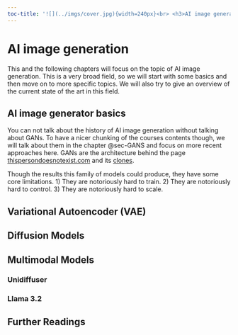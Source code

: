 ```yaml
---
toc-title: '![](../imgs/cover.jpg){width=240px}<br> <h3>AI image generation</h3>'
---
```


# AI image generation

This and the following chapters will focus on the topic of AI image generation. This is a very broad field, so we will start with some basics and then move on to more specific topics. We will also try to give an overview of the current state of the art in this field.

## AI image generator basics

You can not talk about the history of AI image generation without talking about GANs. 
To have a nicer chunking of the courses contents though, we will talk about them in the chapter @sec-GANS and focus on more recent approaches here.
GANs are the architecture behind the page [thispersondoesnotexist.com](www.thispersondoesnotexist.com) and its [clones](https://thisxdoesnotexist.com/).

Though the results this family of models could produce, they have some core limitations. 1) They are notoriously hard to train. 2) They are notoriously hard to control. 3) They are notoriously hard to scale.

## Variational Autoencoder (VAE)

## Diffusion Models

## Multimodal Models

### Unidiffuser

### Llama 3.2

## Further Readings

